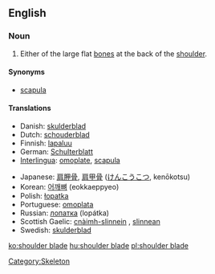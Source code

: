 ==English==
===Noun===
{{en-noun|sg=[[shoulder]] [[blade]]}}

# Either of the large flat [[bone]]s at the back of the [[shoulder]].

====Synonyms====
* [[scapula]]

====Translations====
{{top}}
*Danish: [[skulderblad]]
*Dutch: [[schouderblad]] {{n}}
*Finnish: [[lapaluu]]
*German: [[Schulterblatt]] {{n}}
*[[Interlingua]]: [[omoplate]], [[scapula]]
{{mid}}
*Japanese: [[肩胛骨]], [[肩甲骨]] ([[けんこうこつ]], kenōkotsu) 
*Korean: [[어깨뼈]] (eokkaeppyeo)
*Polish: [[łopatka]] {{f}}
*Portuguese: [[omoplata]] {{f}}
*Russian: [[лопатка]] (lopátka) {{f}}
*Scottish Gaelic: [[cnàimh-slinnein]] {{m}}, [[slinnean]] {{m}}
*Swedish: [[skulderblad]] {{n}}
{{bottom}}

[[Category:Skeleton]]

[[ko:shoulder blade]]
[[hu:shoulder blade]]
[[pl:shoulder blade]]